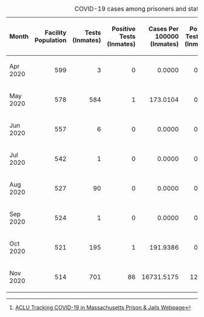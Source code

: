 {|class=wikitable
|+ COVID-19 cases among prisoners and staff as of 2020-11-22<ref>[https://data.aclum.org/sjc-12926-tracker/ ACLU Tracking COVID-19 in Massachusetts Prison &amp; Jails Webpage]</ref>
!width="4%"| Month
!align="right" width="10%"| Facility Population
!align="right" width="8%"| Tests (Inmates)
!align="right" width="13%"| Positive Tests (Inmates)
!align="right" width="14%"| Cases Per 100000 (Inmates)
!align="right" width="15%"| Positive Test Rate (Inmates)
!align="right" width="6%"| Staff Tested
!align="right" width="12%"| Positive Tests (Staff)
!align="right" width="11%"| Positive Rate (Staff)
!align="right" width="3%"| Deaths
|-
| Apr 2020
|align="right"| 599
|align="right"| 3
|align="right"| 0
|align="right"| 0.0000
|align="right"| 0.00%
|align="right"| 1
|align="right"| 2
|align="right"| 200.0%
|align="right"| 0
|-
| May 2020
|align="right"| 578
|align="right"| 584
|align="right"| 1
|align="right"| 173.0104
|align="right"| 0.17%
|align="right"| 130
|align="right"| 2
|align="right"| 1.5%
|align="right"| 0
|-
| Jun 2020
|align="right"| 557
|align="right"| 6
|align="right"| 0
|align="right"| 0.0000
|align="right"| 0.00%
|align="right"| 1
|align="right"| 0
|align="right"| 0.0%
|align="right"| 0
|-
| Jul 2020
|align="right"| 542
|align="right"| 1
|align="right"| 0
|align="right"| 0.0000
|align="right"| 0.00%
|align="right"| 0
|align="right"| 0
|align="right"| **
|align="right"| 0
|-
| Aug 2020
|align="right"| 527
|align="right"| 90
|align="right"| 0
|align="right"| 0.0000
|align="right"| 0.00%
|align="right"| 0
|align="right"| 1
|align="right"| **
|align="right"| 0
|-
| Sep 2020
|align="right"| 524
|align="right"| 1
|align="right"| 0
|align="right"| 0.0000
|align="right"| 0.00%
|align="right"| 2
|align="right"| 0
|align="right"| 0.0%
|align="right"| 0
|-
| Oct 2020
|align="right"| 521
|align="right"| 195
|align="right"| 1
|align="right"| 191.9386
|align="right"| 0.51%
|align="right"| 0
|align="right"| 0
|align="right"| **
|align="right"| 0
|-
| Nov 2020
|align="right"| 514
|align="right"| 701
|align="right"| 86
|align="right"| 16731.5175
|align="right"| 12.27%
|align="right"| 367
|align="right"| 36
|align="right"| 9.8%
|align="right"| 0
|}

